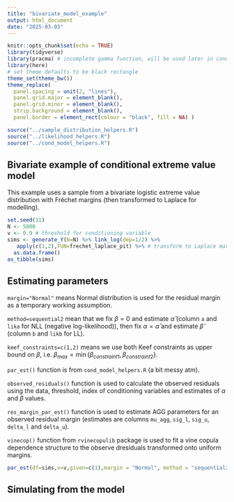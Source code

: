 ```yaml
---
title: "bivariate_model_example"
output: html_document
date: "2025-03-03"
---
```


```r
knitr::opts_chunk$set(echo = TRUE)
library(tidyverse)
library(pracma) # incomplete gamma function, will be used later in cond.ext.model for modelling the residual margins
library(here)
# set theme defaults to be black rectangle
theme_set(theme_bw())
theme_replace(
  panel.spacing = unit(2, "lines"),
  panel.grid.major = element_blank(),
  panel.grid.minor = element_blank(),
  strip.background = element_blank(),
  panel.border = element_rect(colour = "black", fill = NA) )

source("../sample_distribution_helpers.R")
source("../likelihood_helpers.R")
source("../cond_model_helpers.R")
```

## Bivariate example of conditional extreme value model

This example uses a sample from a bivariate logistic extreme value distribution with Fréchet margins (then transformed to Laplace for modelling).

```r
set.seed(11)
N <- 5000
v <- 0.9 # threshold for conditioning variable
sims <- generate_Y(N=N) %>% link_log(dep=1/2) %>%
   apply(c(1,2),FUN=frechet_laplace_pit) %>% # transform to Laplace margins
  as.data.frame()
as_tibble(sims)
```

## Estimating parameters

`margin="Normal"` means Normal distribution is used for the residual margin as a temporary working assumption.

`method=sequential2` mean that we fix $\beta=0$ and estimate $\hat{\alpha}$ (column `a` and `lika` for NLL (negative log-likelihood)), then fix $\alpha=\hat{\alpha}$ and estimate $\hat{\beta}$ (column `b` and `likb` for LL).

`keef_constraints=c(1,2)` means we use both Keef constraints as upper bound on $\beta$, i.e. $\beta_{max} = \min \left\{ \beta_{constraint1},\beta_{constraint2}  \right\}$.

`par_est()` function is from `cond_model_helpers.R` (a bit messy atm).

`observed_residuals()` function is used to calculate the observed residuals using the data, threshold, index of conditioning variables and estimates of $\alpha$ and $\beta$ values.

`res_margin_par_est()` function is used to estimate AGG parameters for an observed residual margin (estimates are columns `mu_agg`, `sig_l`, `sig_u`, `delta_l` and `delta_u`).

`vinecop()` function from `rvinecopulib` package is used to fit a vine copula dependence structure to the observe dresiduals transformed onto uniform margins. 

```r
par_est(df=sims,v=v,given=c(1),margin = "Normal", method = "sequential2", keef_constraints = c(1,2))
```

## Simulating from the model
